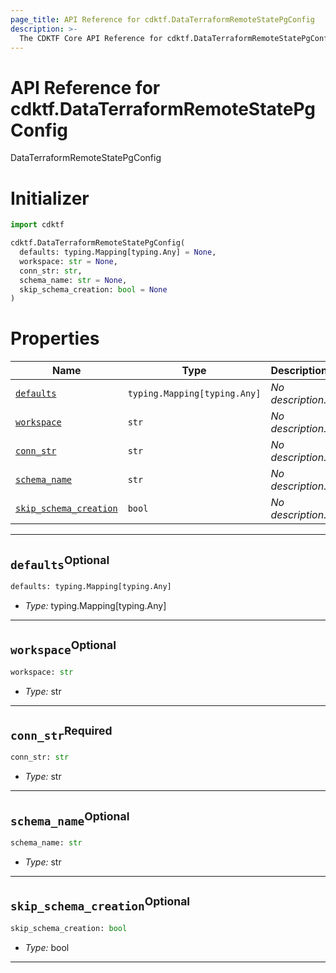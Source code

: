 ```yaml
---
page_title: API Reference for cdktf.DataTerraformRemoteStatePgConfig
description: >-
  The CDKTF Core API Reference for cdktf.DataTerraformRemoteStatePgConfig.
---
```


<!-- This file is generated through yarn generate-docs -->

# API Reference for cdktf.DataTerraformRemoteStatePgConfig

   DataTerraformRemoteStatePgConfig <a name="DataTerraformRemoteStatePgConfig" id="cdktf.DataTerraformRemoteStatePgConfig"></a>
  
  # Initializer <a name="Initializer" id="cdktf.DataTerraformRemoteStatePgConfig.Initializer"></a>
  
  ```python
  import cdktf
  
  cdktf.DataTerraformRemoteStatePgConfig(
    defaults: typing.Mapping[typing.Any] = None,
    workspace: str = None,
    conn_str: str,
    schema_name: str = None,
    skip_schema_creation: bool = None
  )
  ```
  
  # Properties <a name="Properties" id="Properties"></a>
  
  | **Name** | **Type** | **Description** |
  | --- | --- | --- |
  | <code><a href="#cdktf.DataTerraformRemoteStatePgConfig.property.defaults">defaults</a></code> | <code>typing.Mapping[typing.Any]</code> | *No description.* |
  | <code><a href="#cdktf.DataTerraformRemoteStatePgConfig.property.workspace">workspace</a></code> | <code>str</code> | *No description.* |
  | <code><a href="#cdktf.DataTerraformRemoteStatePgConfig.property.connStr">conn_str</a></code> | <code>str</code> | *No description.* |
  | <code><a href="#cdktf.DataTerraformRemoteStatePgConfig.property.schemaName">schema_name</a></code> | <code>str</code> | *No description.* |
  | <code><a href="#cdktf.DataTerraformRemoteStatePgConfig.property.skipSchemaCreation">skip_schema_creation</a></code> | <code>bool</code> | *No description.* |
  
  ---
  
  ## `defaults`<sup>Optional</sup> <a name="defaults" id="cdktf.DataTerraformRemoteStatePgConfig.property.defaults"></a>
  
  ```python
  defaults: typing.Mapping[typing.Any]
  ```
  
  - *Type:* typing.Mapping[typing.Any]
  
  ---
  
  ## `workspace`<sup>Optional</sup> <a name="workspace" id="cdktf.DataTerraformRemoteStatePgConfig.property.workspace"></a>
  
  ```python
  workspace: str
  ```
  
  - *Type:* str
  
  ---
  
  ## `conn_str`<sup>Required</sup> <a name="conn_str" id="cdktf.DataTerraformRemoteStatePgConfig.property.connStr"></a>
  
  ```python
  conn_str: str
  ```
  
  - *Type:* str
  
  ---
  
  ## `schema_name`<sup>Optional</sup> <a name="schema_name" id="cdktf.DataTerraformRemoteStatePgConfig.property.schemaName"></a>
  
  ```python
  schema_name: str
  ```
  
  - *Type:* str
  
  ---
  
  ## `skip_schema_creation`<sup>Optional</sup> <a name="skip_schema_creation" id="cdktf.DataTerraformRemoteStatePgConfig.property.skipSchemaCreation"></a>
  
  ```python
  skip_schema_creation: bool
  ```
  
  - *Type:* bool
  
  ---
  
